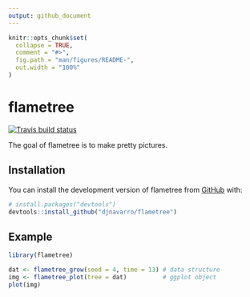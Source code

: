 ```yaml
---
output: github_document
---
```


<!-- README.md is generated from README.Rmd. Please edit that file -->

```r
knitr::opts_chunk$set(
  collapse = TRUE,
  comment = "#>",
  fig.path = "man/figures/README-",
  out.width = "100%"
)
```

# flametree

<!-- badges: start -->
[![Travis build status](https://travis-ci.org/djnavarro/flametree.svg?branch=master)](https://travis-ci.org/djnavarro/flametree)
<!-- badges: end -->

The goal of flametree is to make pretty pictures.

## Installation

You can install the development version of flametree from [GitHub](https://github.com/) with:

``` r
# install.packages("devtools")
devtools::install_github("djnavarro/flametree")
```
## Example

```r
library(flametree)

dat <- flametree_grow(seed = 4, time = 13) # data structure
img <- flametree_plot(tree = dat)          # ggplot object
plot(img)
```

